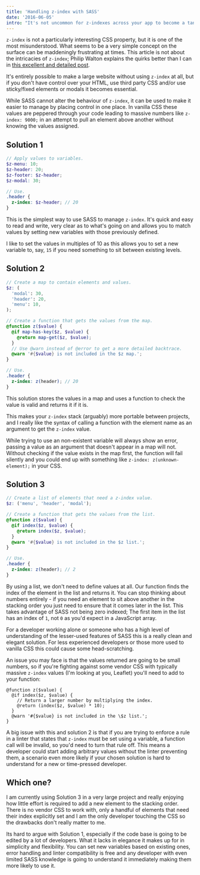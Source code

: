 ```yaml
---
title: 'Handling z-index with SASS'
date: '2016-06-05'
intro: "It's not uncommon for z-indexes across your app to become a tangle of bigger and bigger values, all fighting to come out on top. SASS can help you manage that."
---
```


`z-index` is not a particularly interesting CSS property, but it is one of the most misunderstood. What seems to be a very simple concept on the surface can be maddeningly frustrating at times. This article is not about the intricacies of `z-index`; Philip Walton explains the quirks better than I can in [this excellent and detailed post](https://philipwalton.com/articles/what-no-one-told-you-about-z-index/).

It's entirely possible to make a large website without using `z-index` at all, but if you don't have control over your HTML, use third party CSS and/or use sticky/fixed elements or modals it becomes essential.

While SASS cannot alter the behaviour of `z-index`, it can be used to make it easier to manage by placing control in one place. In vanilla CSS these values are peppered through your code leading to massive numbers like `z-index: 9000;` in an attempt to pull an element above another without knowing the values assigned.

## Solution 1

```scss
// Apply values to variables.
$z-menu: 10;
$z-header: 20;
$z-footer: $z-header;
$z-modal: 30;

// Use.
.header {
  z-index: $z-header; // 20
}
```

This is the simplest way to use SASS to manage `z-index`. It's quick and easy to read and write, very clear as to what's going on and allows you to match values by setting new variables with those previously defined.

I like to set the values in multiples of 10 as this allows you to set a new variable to, say, `15` if you need something to sit between existing levels.

## Solution 2

```scss
// Create a map to contain elements and values.
$z: (
  'modal': 30,
  'header': 20,
  'menu': 10,
);

// Create a function that gets the values from the map.
@function z($value) {
  @if map-has-key($z, $value) {
    @return map-get($z, $value);
  }
  // Use @warn instead of @error to get a more detailed backtrace.
  @warn '#{$value} is not included in the $z map.';
}

// Use.
.header {
  z-index: z(header); // 20
}
```

This solution stores the values in a map and uses a function to check the value is valid and returns it if it is.

This makes your `z-index` stack (arguably) more portable between projects, and I really like the syntax of calling a function with the element name as an argument to get the `z-index` value.

While trying to use an non-existent variable will always show an error, passing a value as an argument that doesn't appear in a map will not. Without checking if the value exists in the map first, the function will fail silently and you could end up with something like `z-index: z(unknown-element);` in your CSS.

## Solution 3

```scss
// Create a list of elements that need a z-index value.
$z: ('menu', 'header', 'modal');

// Create a function that gets the values from the list.
@function z($value) {
  @if index($z, $value) {
    @return index($z, $value);
  }
  @warn '#{$value} is not included in the $z list.';
}

// Use.
.header {
  z-index: z(header); // 2
}
```

By using a list, we don't need to define values at all. Our function finds the index of the element in the list and returns it. You can stop thinking about numbers entirely - if you need an element to sit above another in the stacking order you just need to ensure that it comes later in the list. This takes advantage of SASS not being zero indexed; The first item in the list has an index of `1`, not `0` as you'd expect in a JavaScript array.

For a developer working alone or someone who has a high level of understanding of the lesser-used features of SASS this is a really clean and elegant solution. For less experienced developers or those more used to vanilla CSS this could cause some head-scratching.

An issue you may face is that the values returned are going to be small numbers, so if you're fighting against some vendor CSS with typically massive `z-index` values (I'm looking at you, Leaflet) you'll need to add to your function:

```scss{4}
@function z($value) {
  @if index($z, $value) {
    // Return a larger number by multiplying the index.
    @return (index($z, $value) * 10);
  }
  @warn '#{$value} is not included in the \$z list.';
}
```

A big issue with this and solution 2 is that if you are trying to enforce a rule in a linter that states that `z-index` must be set using a variable, a function call will be invalid, so you'd need to turn that rule off. This means a developer could start adding arbitrary values without the linter preventing them, a scenario even more likely if your chosen solution is hard to understand for a new or time-pressed developer.

## Which one?

I am currently using Solution 3 in a very large project and really enjoying how little effort is required to add a new element to the stacking order. There is no vendor CSS to work with, only a handful of elements that need their index explicitly set and I am the only developer touching the CSS so the drawbacks don't really matter to me.

Its hard to argue with Solution 1, especially if the code base is going to be edited by a lot of developers. What it lacks in elegance it makes up for in simplicity and flexibility. You can set new variables based on existing ones, error handling and linter compatibility is free and any developer with even limited SASS knowledge is going to understand it immediately making them more likely to use it.
